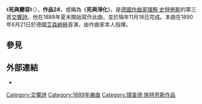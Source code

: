 {{NoteTA
|G1=Music
}}
《'''死與變容'''》（{{lang-de|''Tod und Verklärung''}}），'''作品24'''，或稱為《'''死與淨化'''》，是[[德國|德國]][[作曲家|作曲家]][[理察·史特勞斯|理察·史特勞斯]]的第三首[[交響詩|交響詩]]。他在1888年夏末開始寫作此曲，並於隔年11月18日完成。本曲在1890年6月21日於德國[[艾森納赫|艾森納赫]]首演，由作曲家本人指揮。

== 參見 ==
{{Portal box|古典音樂}}

== 外部連結 ==
* {{IMSLP|work=Tod und Verklärung, Op.24 (Strauss, Richard)|cname=《死與變容》}}

{{古典音樂小作品}}

{{Authority control}}

[[Category:交響詩|Category:交響詩]]
[[Category:1889年樂曲|Category:1889年樂曲]]
[[Category:理查德·施特劳斯作品|Category:理查德·施特劳斯作品]]